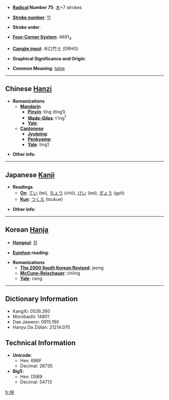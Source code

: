 * '''[[Wiktionary:Chinese radical index| Radical]] Number 75''': [[Wiktionary:Chinese radical index 木|木]]+7 strokes

* '''[[Wiktionary:Chinese total strokes index|Stroke number]]''': [[Wiktionary:Chinese total strokes index 11|11]]

* '''Stroke order''': 

* '''[[Wiktionary:Chinese four corner index|Four-Corner System]]''': 4691<sub>4</sub>

* '''[[Wiktionary:Chinese Cangjie index|Cangjie input]]''': 木口竹土 (DRHG)

* '''Graphical Significance and Origin''': 

* '''Common Meaning''': [[table]]

----

== Chinese [[Hanzi]] ==

* '''Romanizations'''
** '''[[Mandarin]]'''
*** '''[[Pinyin]]''': tīng (ting1)
*** '''[[Wade-Giles]]''': t'ing<sup>1</sup>
*** '''[[Yale]]''': 
** '''[[Cantonese]]'''
*** '''[[Jyutping]]''':
*** '''[[Penkyamp]]''': 
*** '''[[Yale]]''': ting1

* '''Other info''': 

----

== Japanese [[Kanji]] ==

* '''Readings'''
** '''[[On]]''': [[てい]] (tei), [[ちょう]] (chō), [[けい]] (kei), [[ぎょう]] (gyō)
** '''[[Kun]]''': [[つくえ]] (tsukue)

* '''Other info''':  

----

== Korean [[Hanja]] ==

* '''[[Hangeul]]''': [[정]]

* '''[[Eumhun]] reading''': 

* '''Romanizations'''
** '''[[The 2000 South Korean Revised Romanization|The 2000 South Korean Revised]]''': jeong
** '''[[McCune-Reischauer]]''': chŏng
** '''[[Yale]]''': ceng

----

== Dictionary Information ==

* KangXi: 0526.260
* Morobashi: 14801
* Dae Jaweon: 0915.190
* Hanyu Da Zidian: 21214.070

== Technical Information ==

* '''Unicode''':
** Hex: 686F
** Decimal: 26735
* '''Big5''':
** Hex: D5B9
** Decimal: 54713

[[fr:桯]]
